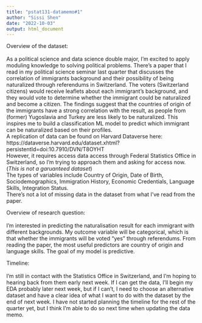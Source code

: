 ```yaml
---
title: "pstat131-datamemo#1"
author: "Sissi Shen"
date: "2022-10-03"
output: html_document
---
```


Overview of the dataset:\
\
As a political science and data science double major, I'm excited to apply moduling knowledge to solving political problems. There's a paper that I read in my political science seminar last quarter that discusses the correlation of immigrants background and their possibility of being naturalized through referendums in Switzerland. The voters (Switzerland citizens) would receive leaflets about each immigrant's background, and they would vote to determine whether the immigrant could be naturalized and become a citizen. The findings suggest that the countries of origin of the immigrants have a strong correlation with the result, as people from (former) Yugoslavia and Turkey are less likely to be naturalized. This inspires me to build a classification ML model to predict which immigrant can be naturalized based on their profiles.\
A replication of data can be found on Harvard Dataverse here: https://dataverse.harvard.edu/dataset.xhtml?persistentId=doi:10.7910/DVN/T8OYHT \
However, it requires access data access through Federal Statistics Office in Switzerland, so I'm trying to approach them and asking for access now. (*This is not a garuanteed dataset*)\
The types of variables include Country of Origin, Date of Birth, Sociodemographics, Immigration History, Economic Credentials, Language Skills, Integration Status.\
There's not a lot of missing data in the dataset from what I've read from the paper.\

Overview of research question:\
\
I'm interested in predicting the naturalisation result for each immigrant with different backgrounds. My outcome variable will be categorical, which is that whether the immigrants will be voted "yes" through referendums. From reading the paper, the most useful predictors are country of origin and language skills. The goal of my model is predictive.\

Timeline:\
\
I'm still in contact with the Statistics Office in Switzerland, and I'm hoping to hearing back from them early next week. If I can get the data, I'll begin my EDA probably later next week, but if I can't, I need to choose an alternative dataset and have a clear idea of what I want to do with the dataset by the end of next week. I have not started planning the timeline for the rest of the quarter yet, but I think I'm able to do so next time when updating the data memo. \
